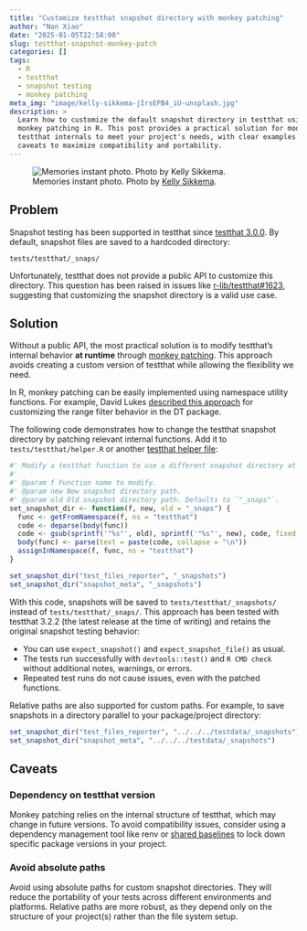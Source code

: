 ```yaml
---
title: "Customize testthat snapshot directory with monkey patching"
author: "Nan Xiao"
date: "2025-01-05T22:58:00"
slug: testthat-snapshot-monkey-patch
categories: []
tags:
  - R
  - testthat
  - snapshot testing
  - monkey patching
meta_img: "image/kelly-sikkema-jIrsEPB4_iU-unsplash.jpg"
description: >
  Learn how to customize the default snapshot directory in testthat using
  monkey patching in R. This post provides a practical solution for modifying
  testthat internals to meet your project's needs, with clear examples and
  caveats to maximize compatibility and portability.
---
```


![Memories instant photo.
Photo by [Kelly Sikkema](https://unsplash.com/photos/jIrsEPB4_iU).
](/image/kelly-sikkema-jIrsEPB4_iU-unsplash.jpg)

## Problem

Snapshot testing has been supported in testthat since
[testthat 3.0.0](https://www.tidyverse.org/blog/2020/10/testthat-3-0-0/#snapshot-testing).
By default, snapshot files are saved to a hardcoded directory:

```text
tests/testthat/_snaps/
```

Unfortunately, testthat does not provide a public API to customize this directory.
This question has been raised in issues like
[r-lib/testthat#1623](https://github.com/r-lib/testthat/issues/1623),
suggesting that customizing the snapshot directory is a valid use case.

## Solution

Without a public API, the most practical solution is to modify testthat's
internal behavior **at runtime** through
[monkey patching](https://en.wikipedia.org/wiki/Monkey_patch).
This approach avoids creating a custom version of testthat while allowing
the flexibility we need.

In R, monkey patching can be easily implemented using namespace utility functions.
For example, David Lukes
[described this approach](https://dlukes.github.io/monkey-patching-in-r.html)
for customizing the range filter behavior in the DT package.

The following code demonstrates how to change the testthat snapshot directory
by patching relevant internal functions. Add it to `tests/testthat/helper.R`
or another [testthat helper file](https://r-pkgs.org/testing-design.html#testthat-helper-files):

```r
#' Modify a testthat function to use a different snapshot directory at runtime
#'
#' @param f Function name to modify.
#' @param new New snapshot directory path.
#' @param old Old snapshot directory path. Defaults to `"_snaps"`.
set_snapshot_dir <- function(f, new, old = "_snaps") {
  func <- getFromNamespace(f, ns = "testthat")
  code <- deparse(body(func))
  code <- gsub(sprintf('"%s"', old), sprintf('"%s"', new), code, fixed = TRUE)
  body(func) <- parse(text = paste(code, collapse = "\n"))
  assignInNamespace(f, func, ns = "testthat")
}

set_snapshot_dir("test_files_reporter", "_snapshots")
set_snapshot_dir("snapshot_meta", "_snapshots")
```

With this code, snapshots will be saved to `tests/testthat/_snapshots/`
instead of `tests/testthat/_snaps/`.
This approach has been tested with testthat 3.2.2
(the latest release at the time of writing) and retains the original
snapshot testing behavior:

- You can use `expect_snapshot()` and `expect_snapshot_file()` as usual.
- The tests run successfully with `devtools::test()` and `R CMD check`
  without additional notes, warnings, or errors.
- Repeated test runs do not cause issues, even with the patched functions.

Relative paths are also supported for custom paths. For example, to save
snapshots in a directory parallel to your package/project directory:

```r
set_snapshot_dir("test_files_reporter", "../../../testdata/_snapshots")
set_snapshot_dir("snapshot_meta", "../../../testdata/_snapshots")
```

## Caveats

### Dependency on testthat version

Monkey patching relies on the internal structure of testthat, which may change
in future versions. To avoid compatibility issues, consider using a dependency
management tool like renv or
[shared baselines](https://solutions.posit.co/envs-pkgs/environments/shared/)
to lock down specific package versions in your project.

### Avoid absolute paths

Avoid using absolute paths for custom snapshot directories. They will reduce
the portability of your tests across different environments and platforms.
Relative paths are more robust, as they depend only on the structure of your
project(s) rather than the file system setup.
